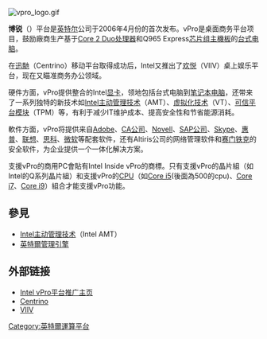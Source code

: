 {{需要专家关注|subject=计算机科学}}
{{NoteTA|G1=IT}}

[[File:vpro_logo.gif|thumb]]
{{multiple image
|align = right
|image1 = Intel Core i5 vPro 2020 logo.svg
|width1 = 150
|alt1 =
|caption1 =
|image2 = Intel Evo Powered by Core i7 vPro 2020 logo.svg
|width2 = 117
|alt2 =
|caption2 =
|footer = Intel Core i5 vPro(右)<br>Intel Evo Powered by Core i7 vPro (左)
}}

'''博锐'''（{{lang|en|vPro}}）平台是[[英特尔|英特尔]]公司于2006年4月份的首次发布。vPro是桌面商务平台项目，鼓励廠商生产基于[[Intel_Core|Core 2 Duo]][[中央處理器|处理器]]和Q965 Express[[芯片组|芯片组]][[主機板|主機板]]的[[台式电脑|台式电脑]]。

在[[迅馳|迅馳]]（Centrino）移动平台取得成功后，Intel又推出了[[欢悦|欢悦]]（VIIV）桌上娱乐平台，现在又瞄准商务办公领域。

硬件方面，vPro提供整合的Intel[[显卡|显卡]]，领地包括台式电脑到[[笔记本电脑|笔记本电脑]]，还带来了一系列独特的新技术如[[Intel主动管理技术|Intel主动管理技术]]（AMT）、[[虚拟化技术|虚拟化技术]]（VT）、[[可信平台模块|可信平台模块]]（TPM）等，有利于减少IT维护成本、提高安全性和节省能源消耗。

軟件方面，vPro将提供来自[[Adobe|Adobe]]、[[CA公司|CA公司]]、[[Novell|Novell]]、[[SAP公司|SAP公司]]、[[Skype|Skype]]、[[惠普|惠普]]、[[联想|联想]]、[[思科|思科]]、[[微软|微软]]等配套软件，还有Altiris公司的网络管理软件和[[赛门铁克|赛门铁克]]的安全软件，为企业提供一个一体化解决方案。

支援vPro的商用PC會貼有Intel Inside vPro的商標。只有支援vPro的晶片組（如Intel的Q系列晶片組）和支援vPro的[[CPU|CPU]]（如[[Core_i5|Core i5]](後面為500的cpu)、[[Core_i7|Core i7]]、[[Core_i9|Core i9]]）組合才能支援vPro功能。

== 參見 ==
*[[Intel主动管理技术|Intel主动管理技术]]（Intel AMT）
*[[英特爾管理引擎|英特爾管理引擎]]

==外部链接==
{{wikinews|提升企业资讯安全稳定性 Intel vPro技术发布}}
* [http://www.intel.com/vpro/ Intel vPro平台推广主页] {{Wayback|url=http://www.intel.com/vpro/ |date=20110817091956 }}
* [[Centrino|Centrino]]
* [[歡躍|VIIV]]

{{Intel品牌}}

[[Category:英特爾運算平台|Category:英特爾運算平台]]